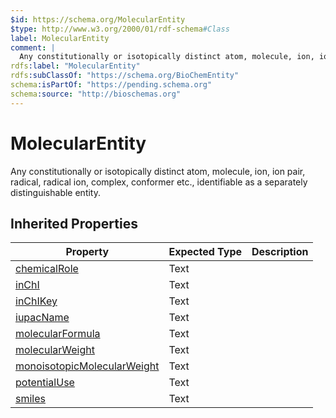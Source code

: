```yaml
---
$id: https://schema.org/MolecularEntity
$type: http://www.w3.org/2000/01/rdf-schema#Class
label: MolecularEntity
comment: |
  Any constitutionally or isotopically distinct atom, molecule, ion, ion pair, radical, radical ion, complex, conformer etc., identifiable as a separately distinguishable entity.
rdfs:label: "MolecularEntity"
rdfs:subClassOf: "https://schema.org/BioChemEntity"
schema:isPartOf: "https://pending.schema.org"
schema:source: "http://bioschemas.org"
---
```


# MolecularEntity

Any constitutionally or isotopically distinct atom, molecule, ion, ion pair, radical, radical ion, complex, conformer etc., identifiable as a separately distinguishable entity.

## Inherited Properties

| Property | Expected Type | Description |
| --- | --- | --- |
| [chemicalRole](https://schema.org/chemicalRole) | Text |  |
| [inChI](https://schema.org/inChI) | Text |  |
| [inChIKey](https://schema.org/inChIKey) | Text |  |
| [iupacName](https://schema.org/iupacName) | Text |  |
| [molecularFormula](https://schema.org/molecularFormula) | Text |  |
| [molecularWeight](https://schema.org/molecularWeight) | Text |  |
| [monoisotopicMolecularWeight](https://schema.org/monoisotopicMolecularWeight) | Text |  |
| [potentialUse](https://schema.org/potentialUse) | Text |  |
| [smiles](https://schema.org/smiles) | Text |  |
